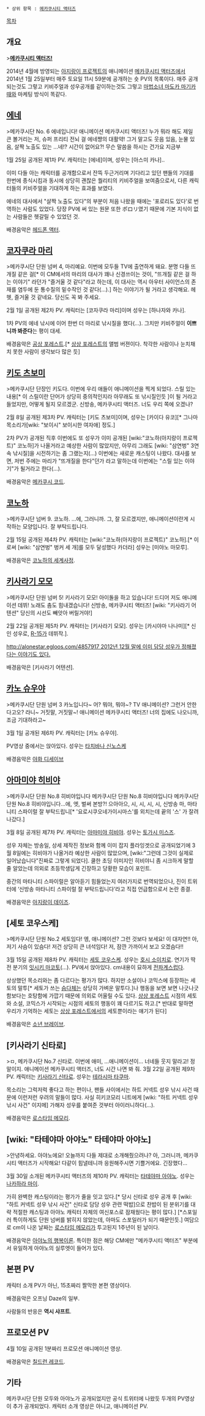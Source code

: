  * 상위 항목 : [[메카쿠시티 액터즈]]

[[목차]]

== 개요 ==
>'''[[메카쿠시티 액터즈|메카쿠시티 액터즈!]]'''

2014년 4월에 방영되는 [[아지랑이 프로젝트]]의 애니메이션 [[메카쿠시티 액터즈]]에서 2014년 1월 25일부터 매주 토요일 11시 59분에 공개하는 숏 PV의 목록이다. 매주 공개되는것도 그렇고 키비주얼과 성우공개를 같이하는것도 그렇고 [[마법소녀 마도카 마기카]]때와 마케팅 방식이 똑같다.
== [[에네]] ==
{{{#!html 
<iframe width="560" height="315" src="//www.youtube.com/embed/hX27eILi1EI" frameborder="0" allowfullscreen></iframe>
}}}

>메카쿠시단 No. 6 에네입니다! 애니메이션 메카쿠시티 액터즈! 누가 뭐라 해도 제일 큰 볼거리는 저, 슈퍼 프리티 전뇌 걸 에네쨩의 대활약! 그거 말고도 웃음 있음, 눈물 있음, 살짝 노출도 있는 ...네!? 시간이 없어요?! 무슨 말씀을 하시는 건가요 지금부

1월 25일 공개된 제1차 PV. 캐릭터는 [에네]이며, 성우는 [아스미 카나]..

이미 다들 아는 캐릭터를 공개함으로서 잔뜩 두근거리며 기다리고 있던 팬들의 기대를 한번에 종식시킴과 동시에 상당히 괜찮은 퀄리티의 키비주얼을 보여줌으로서, 다른 캐릭터들의 키비주얼을 기대하게 하는 효과를 보였다. 

에네의 대사에서 "살짝 노출도 있다"의 부분이 처음 나왔을 때에는 '포로리도 있다'로 번역하는 사람도 있었다. 당장 PV에 써 있는 원문 또한 ポロリ였기 때문에 기본 지식이 없는 사람들은 헷갈릴 수 있었던 것.

배경음악은 [[헤드폰 액터]].

== [[코자쿠라 마리]] ==
{{{#!html
<iframe width="560" height="315" src="//www.youtube.com/embed/f6PUcTxnDi8" frameborder="0" allowfullscreen></iframe>
}}}

>메카쿠시단 단원 넘버 4, 마리예요. 이번에 모두들 TV에 출연하게 돼요. 분명 다들 뜨개질 같은 걸[* 이 CM에서의 마리의 대사가 꽤나 신경쓰이는 것이, "뜨개질 같은 걸 하는 이야기" 라던가 "즐거울 것 같다"라고 하는데, 이 대사는 역시 아우터 사이언스의 존재를 염두에 둔 통수질의 밑수작인 것 같다(...).] 하는 이야기가 될 거라고 생각해요. 헤헷, 즐거울 것 같네요. 당신도 꼭 봐 주세요.

2월 1일 공개된 제2차 PV. 캐릭터는 [코자쿠라 마리]이며 성우는 [하나자와 카나].

1차 PV의 에네 낚시에 이어 한번 더 마리로 낚시질을 했다(...). 그치만 키비주얼이 '''이쁘니까 봐준다'''는 평이 대세.

배경음악은 [[공상 포레스트]].[* [[상상 포레스트]]의 앨범 버젼이다. 착각한 사람이나 눈치채치 못한 사람이 생각보다 많은 듯]

== [[키도 츠보미]] ==
{{{#!html
<iframe width="560" height="315" src="//www.youtube.com/embed/lOrFiqOpo-8" frameborder="0" allowfullscreen></iframe>
}}}

>메카쿠시단 단장인 키도다. 이번에 우리 애들이 애니메이션을 찍게 되었다. 스릴 있는 내용[* 이 스릴이란 단어가 상당히 중의적인지라 아무래도 또 낚시질인듯 ]이 될 거라고 들었지만, 어떻게 될지 모르겠군. 신방송, 메카쿠시티 액터즈. 너도 우리 쪽에 오겠나?

2월 8일 공개된 제3차 PV. 캐릭터는 [키도 츠보미]이며, 성우는 [카이다 유코][* 그나마 목소리가[wiki: "보이시" 보이시한 여자애] 정도.]

2차 PV가 공개된 직후 이번에도 또 성우가 이미 공개된 [wiki:"코노하(아지랑이 프로젝트)" 코노하]가 나올거라고 예상한 사람이 많았지만, 아무리 그래도 [wiki: "삼연벙" 3연속 낚시질]을 시전하기는 좀 그랬는지(...) 이번에는 새로운 캐스팅이 나왔다. 대사를 보면, 저번 주에는 마리가 "뜨개질을 한다"던가 라고 말하는데 이번에는 "스릴 있는 이야기"가 될거라고 한다(...). 

배경음악은 [[메카쿠시 코드]].

== [[코노하(아지랑이 프로젝트)|코노하]] ==
{{{#!html
<iframe width="560" height="315" src="//www.youtube.com/embed/pfXhD5LEQPU" frameborder="0" allowfullscreen></iframe>
}}}

>메카쿠시단 넘버 9. 코노하. ...에, 그러니까. 그, 잘 모르겠지만, 애니메이션이란게 시작하는 모양입니다. 잘 부탁드립니다.

2월 15일 공개된 제4차 PV. 캐릭터는 [wiki:"코노하(아지랑이 프로젝트)" 코노하].[* 이로써 [wiki: "삼연벙" 벙커 세 개]를 모두 달성했다 카더라] 성우는 [미야노 마모루].

배경음악은 [[코노하의 세계사정]].

== [[키사라기 모모]] ==
{{{#!html
<iframe width="560" height="315" src="//www.youtube.com/embed/c2VmuYjSuEM" frameborder="0" allowfullscreen></iframe>
}}}

>메카쿠시단 단원 넘버 5! 키사라기 모모! 아이돌을 하고 있습니다! 드디어 저도 애니메이션 데뷔! 노래도 춤도 힘내겠습니다! 신방송, 메카쿠시티 액터즈! [wiki: "키사라기 어텐션" 당신의 시선도 빼앗아 버릴거야!]

2월 22일 공개된 제5차 PV. 캐릭터는 [키사라기 모모]. 성우는 [카시야마 나나미][* 신인 성우로, [[R-15]]가 데뷔작.]. 

[[http://alonestar.egloos.com/4857917 2012년 12월 말에 이미 담당 성우가 정해졌다는 이야기도 있다.]]

배경음악은 [키사라기 어텐션].

== [[카노 슈우야]] ==
{{{#!html
<iframe width="560" height="315" src="//www.youtube.com/embed/9bldffHMerE" frameborder="0" allowfullscreen></iframe>
}}}

>메카쿠시단 단원 넘버 3 카노입니다~ 어? 뭐야, 뭐야~? TV 애니메이션? 그런거 안한다고오? 라니~ 거짓말, 거짓말~! 애니메이션 메카쿠시티 액터즈! 너의 집에도 나오니까, 조금 기대하라고~

3월 1일 공개된 제6차 PV. 캐릭터는 [카노 슈우야].

PV영상 중에서는 앉아있다. 성우는 [[타치바나 신노스케]]

배경음악은 [[야화 디세이브]]

== [[아마미야 히비야]] ==
{{{#!html
<iframe width="560" height="315" src="//www.youtube.com/embed/x06ENnuAqSQ" frameborder="0" allowfullscreen></iframe>
}}}

>메카쿠시단 단원 No.8 히비야입니다 메카쿠시단 단원 No.8 히비야입니다 메카쿠시단 단원 No.8 히비야입니다...에, 엣, 벌써 본방?! 으아아으, 시, 시, 시, 시, 신방송 마, 마타니티 스파이럴 잘 부탁드립니[* '요로시쿠오네가이시마스'를 외치는데 끝의 '스' 가 잘려나갔다.]

3월 8일 공개된 제7차 PV. 캐릭터는 [[아마미야 히비야]]. 성우는 [[토가시 미스즈]].

성우 자체는 방송일, 상세 제작진 정보와 함께 이미 잡지 플라잉겟으로 공개되었기에 3월 8일에는 히비야가 나올거라 예상한 사람이 많았으며, [wiki:"그런데 그것이 실제로 일어났습니다"진짜로 그렇게 되었다]. 쿨한 초딩 이미지인 히비야니 좀 시크하게 말할 줄 알았는데 의외로 초등학생답게 긴장하고 당황한 모습이 포인트.

중간의 마타니티 스파이럴은 알아듣기 힘들었는지 여러가지로 번역되었으나, 진이 트위터에 ‘신방송 마타니티 스파이럴 잘 부탁드립니다’라고 직접 언급함으로서 논란 종결.

배경음악은 [[아지랑이 데이즈]].

== [세토 코우스케] ==
{{{#!html
<iframe width="560" height="315" src="//www.youtube.com/embed/XYSWhqzGJFI" frameborder="0" allowfullscreen></iframe>
}}}
>메카쿠시단 단원 No.2 세토임다! 엥, 애니메이션? 그런 것보다 보세요! 이 대자연!! 아, 저기 사슴이 있슴다! 저건 상당히 큰 녀석임다! 저, 잠깐 가까이서 보고 오겠슴다!!

3월 15일 공개된 제8차 PV. 캐릭터는 [[세토 코우스케]]. 성우는 [[호시 소이치로]]. 연기가 딱 전 분기의 [[잇시키 마코토]](...). 
PV에서 앉아있다. cm내용이 묘하게 [[전파계]]스럽다.

상상했던 목소리와는 좀 다르다는 평가가 많다. 하지만 소설이나 코믹스에 등장하는 세토의 말투[* 세토가 쓰는 [[슴다체]]는 상당히 가벼운 말투다.]나 행동을 보면 보면 나긋나긋함보다는 호탕함에 가깝기 때문에 의외로 어울릴 수도 있다. [[상상 포레스트]] 시점의 세토와 소설, 코믹스가 시작되는 시점의 세토의 행동이 꽤 다르기도 하고.[* 반대로 말하면 우리가 기억하는 세토는 [[상상 포레스트]]에서의 세토뿐이라는 얘기가 된다]

배경음악은 [[소년 브레이브]].

== [키사라기 신타로] ==
{{{#!html
<iframe width="560" height="315" src="//www.youtube.com/embed/BshlWZdwqKk" frameborder="0" allowfullscreen></iframe>
}}}
>ㅁ, 메카쿠시단 No.7 신타로. 이번에 애미, ...애니메이션이... 너네들 웃지 말라고! 정말이지. 애니메이션 메카쿠시티 액터즈, 너도 시간 나면 봐 줘.
3월 22일 공개된 제9차 PV. 캐릭터는 [[키사라기 신타로]]. 성우는 [[테라시마 타쿠마]].

목소리는 그럭저럭 좋다고 하는 편이나, 팬들 사이에서는 하트 커넥트 성우 낚시 사건 때문에 이런저런 우려의 말들이 많다.
사실 히키코모리 니트에게 [wiki: "하트 커넥트 성우 낚시 사건" 이지메] 가해자 성우를 붙여준 것부터 아이러니하다(…).

배경음악은 [[로스타임 메모리]].

== [wiki: "타테야마 아야노" 타테야마 아야노] ==
{{{#!html
<iframe width="560" height="315" src="//www.youtube.com/embed/_BXv2IFwmME" frameborder="0" allowfullscreen></iframe>
}}}
>안녕하세요. 아야노에요! 오늘까지 다들 제대로 소개해줬으려나? 아, 그러니까, 메카쿠시티 액터즈가 시작해요! 다같이 힘낼테니까 응원해주시면 기쁠거에요. 긴장했다...

3월 30일 소개된 메카쿠시티 액터즈의 제10차 PV. 캐릭터는 [[타테야마 아야노]]. 성우는 [[나카하라 마이]].

가히 완벽한 캐스팅이라는 평가가 줄을 잇고 있다.[* 당시 신타로 성우 공개 후 [wiki: "하트 커넥트 성우 낚시 사건" 신타로 담당 성우 관련 떡밥]으로 찬밥이 된 분위기를 대략 적절한 캐스팅과 아야노 캐릭터 자체의 여신포스로 잠재웠다는 평이 많다.] [*스포일러 특이하게도 단원 넘버를 밝히지 않았는데, 아마도 스포일러가 되기 때문인듯.] 여담으로 cm이 나온 날짜는 [[로스타임 메모리]]가 투고된지 1주년이 된 날이다. 

배경음악은 [[아야노의 행복이론]].
특이한 점은 해당 CM에만 "메카쿠시티 액터즈" 부분에서 유일하게 아야노의 실루엣이 들어가 있다.

== 본편 PV ==

{{{#!html
<iframe width="560" height="315" src="//www.youtube.com/embed/nnRwEQREueY" frameborder="0" allowfullscreen></iframe>
}}}

캐릭터 소개 PV가 아닌, 15초짜리 짤막한 본편 영상이다.

배경음악은 오프닝 Daze의 일부.

사람들의 반응은 '''역시 샤프트'''.

== 프로모션 PV ==

{{{#!html
<iframe width="560" height="315" src="//www.youtube.com/embed/J4KkvN2qipg" frameborder="0" allowfullscreen></iframe>
}}}

4월 10일 공개된 1분짜리 프로모션 애니메이션 영상.

배경음악은 [[칠드런 레코드]].
== 기타 ==
메카쿠시단 단원 모두와 아야노가 공개되었지만 공식 트위터에 나왔듯 두개의 PV영상이 추가 공개되었다. 캐릭터 소개 영상은 아니고, 애니메이션 PV.
